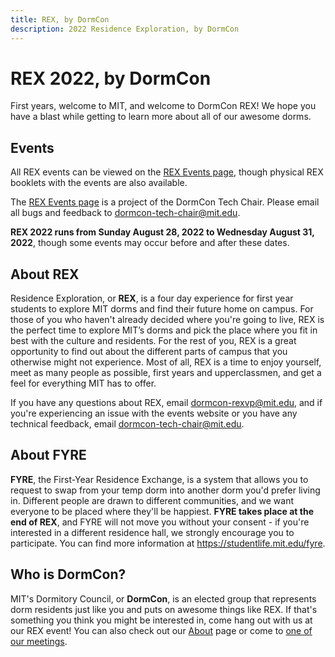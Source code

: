 ```yaml
---
title: REX, by DormCon
description: 2022 Residence Exploration, by DormCon
---
```


# REX 2022, by DormCon

First years, welcome to MIT, and welcome to DormCon REX! We hope you have a blast while getting to learn more about all of our awesome dorms.

## Events

All REX events can be viewed on the [REX Events page](/rex/events), though physical REX booklets with the events are also available.


<TRexEntryButton />

The [REX Events page](/rex/events) is a project of the DormCon Tech Chair. Please email all bugs and feedback to dormcon-tech-chair@mit.edu.

**REX 2022 runs from Sunday August 28, 2022 to Wednesday August 31, 2022**, though some events may occur before and after these dates.

## About REX

Residence Exploration, or **REX**, is a four day experience for first year students to explore MIT dorms and find their future home on campus.
For those of you who haven't already decided where you're going to live, REX is
the perfect time to explore MIT’s dorms and pick the place where you fit in best with the culture and residents.
For the rest of you, REX is a great opportunity to find out about the different parts of campus that you otherwise
might not experience. Most of all, REX is a time to enjoy yourself, meet as many people as possible, first years and
upperclassmen, and get a feel for everything MIT has to offer.

If you have any questions about REX, email dormcon-rexvp@mit.edu, and if you're experiencing an issue with the events website or you have any technical feedback, email dormcon-tech-chair@mit.edu.

## About FYRE

**FYRE**, the First-Year Residence Exchange, is a system that allows you to request to swap from your temp dorm into
another dorm you'd prefer living in. Different people are drawn to different communities, and we want everyone
to be placed where they'll be happiest. **FYRE takes place at the end of REX**, and FYRE will not move you without your consent - if you're interested in a
different residence hall, we strongly encourage you to participate. You can find more information at
https://studentlife.mit.edu/fyre.

## Who is DormCon?

MIT's Dormitory Council, or **DormCon**, is an elected group that represents dorm residents just like you and puts on awesome things like REX.
If that's something you think you might be interested in, come hang out with us at our REX event!
You can also check out our [About](/about) page or come to [one of our meetings](/about/meetings).
